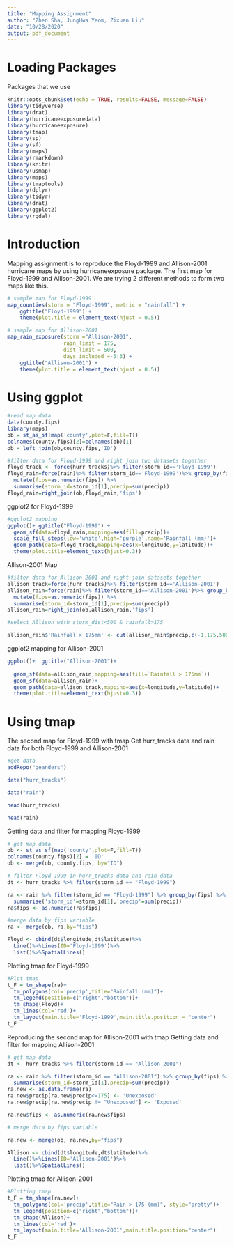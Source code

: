 ```yaml
---
title: "Mapping Assignment"
author: "Zhen Sha, JungHwa Yeom, Zixuan Liu"
date: "10/28/2020"
output: pdf_document
---
```

# Loading Packages
Packages that we use
```r
knitr::opts_chunk$set(echo = TRUE, results=FALSE, message=FALSE)
library(tidyverse)
library(drat)
library(hurricaneexposuredata)
library(hurricaneexposure)
library(tmap)
library(sp)
library(sf)
library(maps)
library(rmarkdown)
library(knitr)
library(usmap)
library(maps)
library(tmaptools)
library(dplyr)
library(tidyr)
library(drat)
library(ggplot2)
library(rgdal)
```

# Introduction
Mapping assignment is to reproduce the Floyd-1999 and Allison-2001 hurricane maps by using  hurricaneexposure package.
The first map for Floyd-1999 and Allison-2001.
We are trying 2 different methods to form two maps like this.

```r
# sample map for Floyd-1999
map_counties(storm = "Floyd-1999", metric = "rainfall") +
    ggtitle("Floyd-1999") +
    theme(plot.title = element_text(hjust = 0.5))

# sample map for Allison-2001
map_rain_exposure(storm ="Allison-2001", 
                  rain_limit = 175, 
                  dist_limit = 500, 
                  days_included =-5:3) +
    ggtitle("Allison-2001") +
    theme(plot.title = element_text(hjust = 0.5))
```

# Using ggplot

```r
#read map data
data(county.fips)
library(maps)
ob = st_as_sf(map('county',plot=F,fill=T))
colnames(county.fips)[2]=colnames(ob)[1]
ob = left_join(ob,county.fips,'ID')
```


```r
#filter data for Floyd-1999 and right join two datasets together
floyd_track <- force(hurr_tracks)%>% filter(storm_id=='Floyd-1999')
floyd_rain=force(rain)%>% filter(storm_id=='Floyd-1999')%>% group_by(fips) %>%
  mutate(fips=as.numeric(fips)) %>% 
  summarise(storm_id=storm_id[1],precip=sum(precip))
floyd_rain=right_join(ob,floyd_rain,'fips')

```

ggplot2 for Floyd-1999

```r
#ggplot2 mapping
ggplot()+ ggtitle("Floyd-1999") +
  geom_sf(data=floyd_rain,mapping=aes(fill=precip))+
  scale_fill_steps(low='white',high='purple',name='Rainfall (mm)')+
  geom_path(data=floyd_track,mapping=aes(x=longitude,y=latitude))+
  theme(plot.title=element_text(hjust=0.3))
```

Allison-2001 Map

```r
#filter data for Allison-2001 and right join datasets together
allison_track=force(hurr_tracks)%>% filter(storm_id=='Allison-2001')
allison_rain=force(rain)%>% filter(storm_id=='Allison-2001')%>% group_by(fips) %>%
  mutate(fips=as.numeric(fips)) %>%
  summarise(storm_id=storm_id[1],precip=sum(precip))
allison_rain=right_join(ob,allison_rain,'fips')
```


```r
#select Allison with storm_dist<500 & rainfall>175

allison_rain$'Rainfall > 175mm' <- cut(allison_rain$precip,c(-1,175,500),c("Unexposed","Exposed"),ordered_result = T)


```

ggplot2 mapping for Allison-2001

```r
ggplot()+  ggtitle("Allison-2001")+
  
  geom_sf(data=allison_rain,mapping=aes(fill=`Rainfall > 175mm`))
  geom_sf(data=allison_rain)+
  geom_path(data=allison_track,mapping=aes(x=longitude,y=latitude))+
  theme(plot.title=element_text(hjust=0.3))
```


# Using tmap
The second map for Floyd-1999 with tmap
Get hurr_tracks data and rain data for both Floyd-1999 and Allison-2001

```r
#get data
addRepo("geanders")

data("hurr_tracks")

data("rain")

head(hurr_tracks)

head(rain)
```

Getting data and filter for mapping Floyd-1999

```r
# get map data
ob <- st_as_sf(map('county',plot=F,fill=T))
colnames(county.fips)[2] = 'ID'
ob <- merge(ob, county.fips, by="ID")

# filter Floyd-1999 in hurr_tracks data and rain data
dt <- hurr_tracks %>% filter(storm_id == "Floyd-1999")

ra <- rain %>% filter(storm_id == "Floyd-1999") %>% group_by(fips) %>%
  summarise('storm_id'=storm_id[1],'precip'=sum(precip))
ra$fips <- as.numeric(ra$fips)

#merge data by fips variable
ra <- merge(ob, ra,by="fips")

Floyd <- cbind(dt$longitude,dt$latitude)%>%
  Line()%>%Lines(ID='Floyd-1999')%>%
  list()%>%SpatialLines()
```

Plotting tmap for Floyd-1999

```r
#Plot tmap
t_F = tm_shape(ra)+
  tm_polygons(col='precip',title="Rainfall (mm)")+
  tm_legend(position=c("right","bottom"))+
  tm_shape(Floyd)+
  tm_lines(col='red')+
  tm_layout(main.title='Floyd-1999',main.title.position = "center") 
t_F
```

Reproducing the second map for Allison-2001 with tmap
Getting data and filter for mapping Allison-2001

```r
# get map data
dt <- hurr_tracks %>% filter(storm_id == "Allison-2001")

ra <- rain %>% filter(storm_id == "Allison-2001") %>% group_by(fips) %>%
  summarise(storm_id=storm_id[1],precip=sum(precip))
ra.new <- as.data.frame(ra)
ra.new$precip[ra.new$precip<=175] <- 'Unexposed'
ra.new$precip[ra.new$precip != "Unexposed"] <- 'Exposed'

ra.new$fips <- as.numeric(ra.new$fips)

# merge data by fips variable

ra.new <- merge(ob, ra.new,by="fips")

Allison <- cbind(dt$longitude,dt$latitude)%>%
  Line()%>%Lines(ID='Allison-2001')%>%
  list()%>%SpatialLines()
```

Plotting tmap for Allison-2001

```r
#Plotting tmap
t_F = tm_shape(ra.new)+
  tm_polygons(col='precip',title="Rain > 175 (mm)", style="pretty")+
  tm_legend(position=c("right","bottom"))+
  tm_shape(Allison)+
  tm_lines(col='red')+
  tm_layout(main.title='Allison-2001',main.title.position="center")
t_F
```